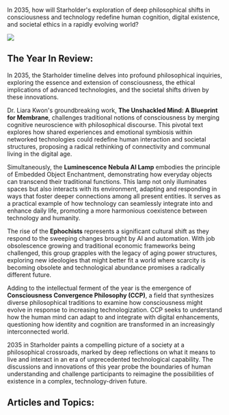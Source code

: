 In 2035, how will Starholder's exploration of deep philosophical shifts in consciousness and technology redefine human cognition, digital existence, and societal ethics in a rapidly evolving world?

![](https://drbs5yklwtho3.cloudfront.net/images/1752608681066-gld4zq09wsa-image.jpg)

## The Year In Review:

In 2035, the Starholder timeline delves into profound philosophical inquiries, exploring the essence and extension of consciousness, the ethical implications of advanced technologies, and the societal shifts driven by these innovations.

Dr. Liara Kwon's groundbreaking work, **The Unshackled Mind: A Blueprint for Membrane**, challenges traditional notions of consciousness by merging cognitive neuroscience with philosophical discourse. This pivotal text explores how shared experiences and emotional symbiosis within networked technologies could redefine human interaction and societal structures, proposing a radical rethinking of connectivity and communal living in the digital age.

Simultaneously, the **Luminescence Nebula AI Lamp** embodies the principle of Embedded Object Enchantment, demonstrating how everyday objects can transcend their traditional functions. This lamp not only illuminates spaces but also interacts with its environment, adapting and responding in ways that foster deeper connections among all present entities. It serves as a practical example of how technology can seamlessly integrate into and enhance daily life, promoting a more harmonious coexistence between technology and humanity.

The rise of the **Ephochists** represents a significant cultural shift as they respond to the sweeping changes brought by AI and automation. With job obsolescence growing and traditional economic frameworks being challenged, this group grapples with the legacy of aging power structures, exploring new ideologies that might better fit a world where scarcity is becoming obsolete and technological abundance promises a radically different future.

Adding to the intellectual ferment of the year is the emergence of **Consciousness Convergence Philosophy (CCP)**, a field that synthesizes diverse philosophical traditions to examine how consciousness might evolve in response to increasing technologization. CCP seeks to understand how the human mind can adapt to and integrate with digital enhancements, questioning how identity and cognition are transformed in an increasingly interconnected world.

2035 in Starholder paints a compelling picture of a society at a philosophical crossroads, marked by deep reflections on what it means to live and interact in an era of unprecedented technological capability. The discussions and innovations of this year probe the boundaries of human understanding and challenge participants to reimagine the possibilities of existence in a complex, technology-driven future.

## Articles and Topics:
